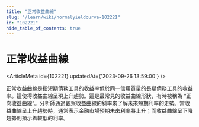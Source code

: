 ```yaml
---
title: "正常收益曲線"
slug: "/learn/wiki/normalyieldcurve-102221"
id: "102221"
hide_table_of_contents: true
---
```



# 正常收益曲線

<ArticleMeta id={102221} updatedAt={'2023-09-26 13:59:00'} />
<div className='border-solid border-b border-t-0 my-4 border-[var(--ifm-color-gray-300)]' />

正常收益曲線是指短期債務工具的收益率低於同一信用質量的長期債務工具的收益率。這使得收益曲線呈現上升趨勢。這是最常見的收益曲線形狀，有時被稱為 “正向收益曲線”。分析師通過觀察收益曲線的斜率來了解未來短期利率的走勢。當收益曲線呈上升趨勢時，通常表示金融市場預期未來利率將上升；而收益曲線呈下降趨勢則預示着較低的利率。
